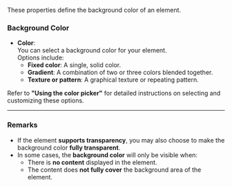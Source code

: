 
These properties define the background color of an element.  

### Background Color

- **Color**:  
  You can select a background color for your element.  
  Options include:  
  - **Fixed color**: A single, solid color.  
  - **Gradient**: A combination of two or three colors blended together.  
  - **Texture or pattern**: A graphical texture or repeating pattern.  

Refer to **"Using the color picker"** for detailed instructions on selecting and customizing these options.  

---

### Remarks

- If the element **supports transparency**, you may also choose to make the background color **fully transparent**.
- In some cases, the **background color** will only be visible when:
  - There is **no content** displayed in the element.
  - The content does **not fully cover** the background area of the element.

